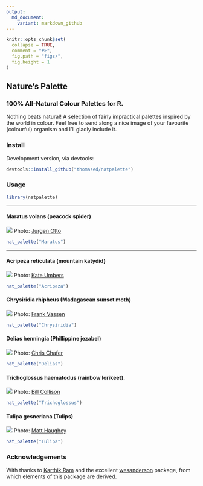 ```yaml
---
output:
  md_document:
    variant: markdown_github
---
```

```r
knitr::opts_chunk$set(
  collapse = TRUE,
  comment = "#>",
  fig.path = "figs/",
  fig.height = 1
)
```

## Nature's Palette

### 100% All-Natural Colour Palettes for R.

Nothing beats natural! A selection of fairly impractical palettes inspired by the world in colour. Feel free to send along a nice image of your favourite (colourful) organism and I'll gladly include it.

### Install

Development version, via devtools: 
```R
devtools::install_github("thomased/natpalette")
```

### Usage

```r
library(natpalette)
```

----------

#### Maratus volans (peacock spider)

![](./img/maratus.jpg)
Photo: [Jurgen Otto](https://www.flickr.com/photos/59431731@N05/)

```r
nat_palette("Maratus")
```

----------

#### Acripeza reticulata (mountain katydid)

![](./img/acripeza.jpg)
Photo: [Kate Umbers](http://www.kateumbers.com)

```r
nat_palette("Acripeza")
```

#### Chrysiridia rhipheus (Madagascan sunset moth)

![](./img/chrysiridia.jpg)
Photo: [Frank Vassen](https://www.flickr.com/photos/42244964@N03/)

```r
nat_palette("Chrysiridia")
```

#### Delias henningia (Phillippine jezabel)

![](./img/delias.jpg)
Photo: [Chris Chafer](https://www.flickr.com/photos/chris_chafer/)

```r
nat_palette("Delias")
```

#### Trichoglossus haematodus (rainbow lorikeet).

![](./img/trichoglossus.jpg)
Photo: [Bill Collison](https://www.flickr.com/photos/billcollison/)

```r
nat_palette("Trichoglossus")
```

#### Tulipa gesneriana (Tulips)

![](./img/tulipa.jpg)
Photo: [Matt Haughey](https://www.flickr.com/photos/mathowie/)

```r
nat_palette("Tulipa")
```

### Acknowledgements
With thanks to [Karthik Ram](http://inundata.org) and the excellent [wesanderson](https://github.com/karthik/wesanderson) package, from which elements of this package are derived.
